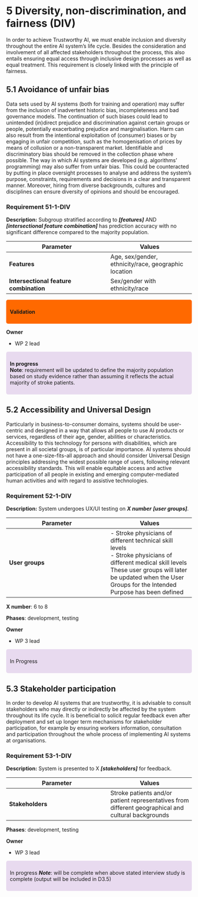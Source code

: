 # 5 Diversity, non-discrimination, and fairness (DIV)

In order to achieve Trustworthy AI, we must enable inclusion and diversity throughout the entire AI system’s life cycle. Besides the consideration and involvement of all affected stakeholders throughout the process, this also entails ensuring equal access through inclusive design processes as well as equal treatment. This requirement is closely linked with the principle of fairness.

## 5.1 Avoidance of unfair bias

Data sets used by AI systems (both for training and operation) may suffer from the inclusion of inadvertent historic bias, incompleteness and bad governance models. The continuation of such biases could lead to unintended (in)direct prejudice and discrimination against certain groups or people, potentially exacerbating prejudice and marginalisation. Harm can also result from the intentional exploitation of (consumer) biases or by engaging in unfair competition, such as the homogenisation of prices by means of collusion or a non-transparent market. Identifiable and discriminatory bias should be removed in the collection phase where possible. The way in which AI systems are developed (e.g. algorithms’ programming) may also suffer from unfair bias. This could be counteracted by putting in place oversight processes to analyse and address the system’s purpose, constraints, requirements and decisions in a clear and transparent manner. Moreover, hiring from diverse backgrounds, cultures and disciplines can ensure diversity of opinions and should be encouraged.

### Requirement 51-1-DIV {#51-1-div}

**Description:** Subgroup stratified according to ***\[features\]*** AND ***\[intersectional feature combination\]*** has prediction accuracy with no significant difference compared to the majority population.

| **Parameter**                          | **Values**                                           |
|---------------------------------------|---------------------------------|
| **Features**                           | Age, sex/gender, ethnicity/race, geographic location |
| **Intersectional feature combination** | Sex/gender with ethnicity/race                       |

<div style="background-color:#ff6900; padding:10px; border-radius:5px;">
**Validation**
</div>

**Owner**

-   WP 2 lead

::: {style="background-color: #e8daef; padding:10px; border-radius:5px;"}
**In progress**
<br>**Note**: requirement will be updated to define the majority population based on study evidence rather than assuming it reflects the actual majority of stroke patients.
:::

## 5.2 Accessibility and Universal Design

Particularly in business-to-consumer domains, systems should be user-centric and designed in a way that allows all people to use AI products or services, regardless of their age, gender, abilities or characteristics. Accessibility to this technology for persons with disabilities, which are present in all societal groups, is of particular importance. AI systems should not have a one-size-fits-all approach and should consider Universal Design principles addressing the widest possible range of users, following relevant accessibility standards. This will enable equitable access and active participation of all people in existing and emerging computer-mediated human activities and with regard to assistive technologies.

### Requirement 52-1-DIV {#52-1-div}

**Description:** System undergoes UX/UI testing on ***X number*** ***\[user groups\]***.

| **Parameter**   | **Values**                                                                                                                                                                                                                   |
|---------------------------------------|---------------------------------|
| **User groups** | \- Stroke physicians of different technical skill levels<br>- Stroke physicians of different medical skill levels<br> These user groups will later be updated when the User Groups for the Intended Purpose has been defined |

**X number**: 6 to 8

**Phases**: development, testing

**Owner**

-   WP 3 lead

::: {style="background-color:#e8daef; padding:10px; border-radius:5px;"}
In Progress
:::

## 5.3 Stakeholder participation

In order to develop AI systems that are trustworthy, it is advisable to consult stakeholders who may directly or indirectly be affected by the system throughout its life cycle. It is beneficial to solicit regular feedback even after deployment and set up longer term mechanisms for stakeholder participation, for example by ensuring workers information, consultation and participation throughout the whole process of implementing AI systems at organisations.

### Requirement 53-1-DIV {#53-1-div}

**Description:** System is presented to X ***\[stakeholders\]*** for feedback.

| **Parameter**    | **Values**                                                                                          |
|---------------------------------------|---------------------------------|
| **Stakeholders** | Stroke patients and/or patient representatives from different geographical and cultural backgrounds |

**Phases**: development, testing

**Owner**

-   WP 3 lead

::: {style="background-color:#e8daef; padding:10px; border-radius:5px;"}
In progress
***Note***: will be complete when above stated interview study is complete (output will be included in D3.5)
:::
